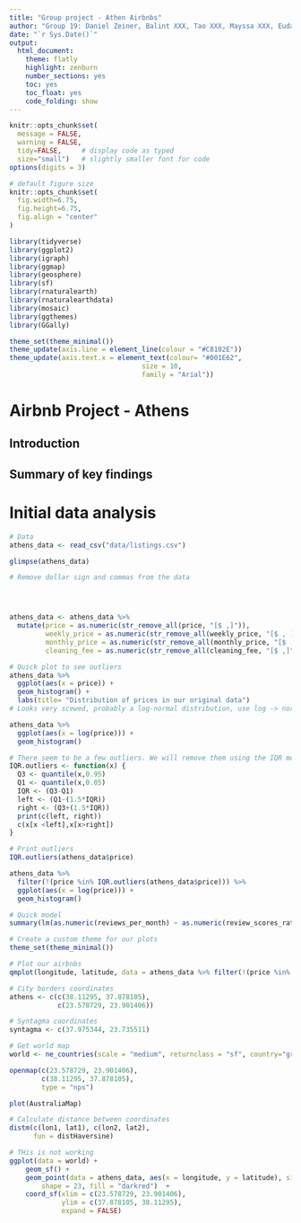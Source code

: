 ```yaml
---
title: "Group project - Athen Airbnbs"
author: "Group 19: Daniel Zeiner, Balint XXX, Tao XXX, Mayssa XXX, Eudald XXX"
date: "`r Sys.Date()`"
output:
  html_document:
    theme: flatly
    highlight: zenburn
    number_sections: yes
    toc: yes
    toc_float: yes
    code_folding: show
---
```


```r
knitr::opts_chunk$set(
  message = FALSE, 
  warning = FALSE, 
  tidy=FALSE,     # display code as typed
  size="small")   # slightly smaller font for code
options(digits = 3)

# default figure size
knitr::opts_chunk$set(
  fig.width=6.75, 
  fig.height=6.75,
  fig.align = "center"
)
```





```r
library(tidyverse)
library(ggplot2)
library(igraph)
library(ggmap)
library(geosphere)
library(sf)
library(rnaturalearth)
library(rnaturalearthdata)
library(mosaic)
library(ggthemes)
library(GGally)

theme_set(theme_minimal())
theme_update(axis.line = element_line(colour = "#C8102E"))
theme_update(axis.text.x = element_text(colour= "#001E62",
                                 size = 10,
                                 family = "Arial"))
```

# Airbnb Project - Athens

## Introduction


## Summary of key findings




# Initial data analysis

```r
# Data
athens_data <- read_csv("data/listings.csv")

glimpse(athens_data)
```


```r
# Remove dollar sign and commas from the data 




athens_data <- athens_data %>% 
  mutate(price = as.numeric(str_remove_all(price, "[$ ,]")),
         weekly_price = as.numeric(str_remove_all(weekly_price, "[$ , ]")),
         monthly_price = as.numeric(str_remove_all(monthly_price, "[$ ,]")),
         cleaning_fee = as.numeric(str_remove_all(cleaning_fee, "[$ ,]")))

# Quick plot to see outliers
athens_data %>% 
  ggplot(aes(x = price)) +
  geom_histogram() +
  labs(title= "Distribution of prices in our original data")
# Looks very scewed, probably a log-normal distribution, use log -> normal

athens_data %>% 
  ggplot(aes(x = log(price))) +
  geom_histogram()

# There seem to be a few outliers. We will remove them using the IQR method, becauses we belive that keeping those values would skew our analysis
IQR.outliers <- function(x) {
  Q3 <- quantile(x,0.95)
  Q1 <- quantile(x,0.05)
  IQR <- (Q3-Q1)
  left <- (Q1-(1.5*IQR))
  right <- (Q3+(1.5*IQR))
  print(c(left, right))
  c(x[x <left],x[x>right])
}

# Print outliers
IQR.outliers(athens_data$price)

athens_data %>% 
  filter(!(price %in% IQR.outliers(athens_data$price))) %>% 
  ggplot(aes(x = log(price))) +
  geom_histogram()

# Quick model
summary(lm(as.numeric(reviews_per_month) ~ as.numeric(review_scores_rating), data = athens_data))

# Create a custom theme for our plots
theme_set(theme_minimal())
```




```r
# Plot our airbnbs
qmplot(longitude, latitude, data = athens_data %>% filter(!(price %in% IQR.outliers(athens_data$price))), color = price)

# City borders coordinates
athens <- c(c(38.11295, 37.878105), 
            c(23.578729, 23.901406))

# Syntagma coordinates
syntagma <- c(37.975344, 23.735511)

# Get world map
world <- ne_countries(scale = "medium", returnclass = "sf", country="greece")

openmap(c(23.578729, 23.901406),
        c(38.11295, 37.878105),
        type = "nps")

plot(AustraliaMap)

# Calculate distance between coordinates
distm(c(lon1, lat1), c(lon2, lat2), 
      fun = distHaversine)

# THis is not working
ggplot(data = world) +
    geom_sf() +
    geom_point(data = athens_data, aes(x = longitude, y = latitude), size = 4, 
        shape = 23, fill = "darkred")  +
    coord_sf(xlim = c(23.578729, 23.901406), 
             ylim = c(37.878105, 38.11295), 
             expand = FALSE)



```


